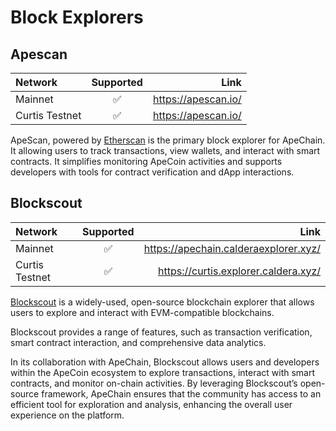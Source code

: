 # Block Explorers



## Apescan

| Network       | Supported |   Link |
| :------------ | :---------: | ----------: |
| Mainnet    |    ✅   |    https://apescan.io/ |
| Curtis Testnet    |   ✅  |   https://apescan.io/ |


ApeScan, powered by [Etherscan](https://etherscan.io/) is the primary block explorer for ApeChain. It allowing users to track transactions, view wallets, and interact with smart contracts. It simplifies monitoring ApeCoin activities and supports developers with tools for contract verification and dApp interaction​s.


## Blockscout

| Network       | Supported |   Link |
| :------------ | :---------: | ----------: |
| Mainnet    |     ✅     |    https://apechain.calderaexplorer.xyz/ |
| Curtis Testnet    |   ✅   | https://curtis.explorer.caldera.xyz/|



[Blockscout](https://www.blockscout.com/) is a widely-used, open-source blockchain explorer that allows users to explore and interact with EVM-compatible blockchains. 

Blockscout provides a range of features, such as transaction verification, smart contract interaction, and comprehensive data analytics. 

In its collaboration with ApeChain, Blockscout allows users and developers within the ApeCoin ecosystem to explore transactions, interact with smart contracts, and monitor on-chain activities. By leveraging Blockscout’s open-source framework, ApeChain ensures that the community has access to an efficient tool for exploration and analysis, enhancing the overall user experience on the platform.
